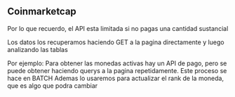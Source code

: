## Coinmarketcap

Por lo que recuerdo, el API esta limitada si no pagas una cantidad sustancial

Los datos los recuperamos haciendo GET a la pagina directamente y luego analizando las tablas

Por ejemplo: 
Para obtener las monedas activas hay un API de pago, pero se puede obtener haciendo querys a la pagina repetidamente.
Este proceso se hace en BATCH
Ademas lo usaremos para actualizar el rank de la moneda, que es algo que podra cambiar


